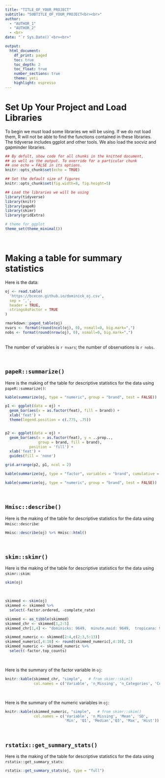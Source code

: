 ```yaml
---
title: "TITLE_OF_YOUR_PROJECT"
subtitle: "SUBTITLE_OF_YOUR_PROJECT<br><br>" 
author: 
  - "AUTHOR_1"
  - "AUTHOR_2"
  - <br>
date: "`r Sys.Date()`<br><br>"

output: 
  html_document:
    df_print: paged
    toc: true
    toc_depth: 2
    toc_float: true
    number_sections: true
    theme: yeti
    highlight: espresso
---
```

   

# Set Up Your Project and Load Libraries

To begin we must load some libraries we will be using. If we do not load them, R will not be able to find the functions contained in these libraries. The tidyverse includes ggplot and other tools. We also load the socviz and gapminder libraries.

```r

## By defult, show code for all chunks in the knitted document,
## as well as the output. To override for a particular chunk
## use echo = FALSE in its options.
knitr::opts_chunk$set(echo = TRUE) 

## Set the default size of figures
knitr::opts_chunk$set(fig.width=8, fig.height=5)  

## Load the libraries we will be using
library(tidyverse)
library(knitr)
library(papeR)
library(skimr)
library(gridExtra)

# theme for ggplot
theme_set(theme_minimal())
```

<br>


# Making a table for summary statistics

Here is the data:

```r

oj <- read.table(
  'https://bcecon.github.io/dominick_oj.csv',
  sep = ',',
  header = TRUE,
  stringsAsFactor = TRUE
)

rmarkdown::paged_table(oj)
nvars <- format(round(ncol(oj), 0), nsmall=0, big.mark=",") 
nobs <- format(round(nrow(oj), 0), nsmall=0, big.mark=",") 
```



<br> 
The number of variables is `r nvars`; the number of observations is `r nobs`.

<br>


## `papeR::summarize()`

Here is the making of the table for descriptive statistics for the data using `papeR::summarize()`:

```r
kable(summarize(oj, type = "numeric", group = "brand", test = FALSE))
```

```r
p1 <- ggplot(data = oj) +
  geom_bar(aes(x = as.factor(feat), fill = brand)) +
  xlab('feat') +
  theme(legend.position = c(.775, .75))


p2 <- ggplot(data = oj) +
  geom_bar(aes(x = as.factor(feat), y = ..prop..,
               group = brand, fill = brand),
           position = 'fill') +
  xlab('feat') +
  guides(fill = 'none')

grid.arrange(p2, p1, ncol = 2)
```


```r
kable(summarize(oj, type = "factor", variables = "brand", cumulative = TRUE))
```

```r
kable(summarize(oj, type = "numeric", group = "brand", test = FALSE))
```




<br>

## `Hmisc::describe()`

Here is the making of the table for descriptive statistics for the data using `Hmisc::describe`:


```r
Hmisc::describe(oj) %>% Hmisc::html()
```

<br>

## `skim::skimr()`

Here is the making of the table for descriptive statistics for the data using `skimr::skim`:

```r
skim(oj)
```

<br>

```r
skimmed <- skim(oj)
skimmed <- skimmed %>% 
  select(-factor.ordered, -complete_rate)

skimmed <- as_tibble(skimmed)
skimmed_chr <- skimmed[1,2:5]
skimmed_chr[1,4] <- "dominicks: 9649,  minute.maid: 9649,  tropicana: 9649"

skimmed_numeric <- skimmed[2:4,c(2:3,5:13)]
skimmed_numeric[,4:10] <- round(skimmed_numeric[,4:10], 2)
skimmed_numeric <- skimmed_numeric %>% 
  select(-factor.top_counts)
```

<br>

Here is the summary of the factor variable in `oj`:

```r
knitr::kable(skimmed_chr, "simple",   # from skimr::skim() 
             col.names = c('Variable', 'n_Missing', 'n_Categories', 'Counts'))  
```


<br>

Here is the summary of the numeric variables in `oj`:

```r
knitr::kable(skimmed_numeric, "simple",   # from skimr::skim()
             col.names = c('Variable', 'n_Missing', 'Mean', 'SD',
                           'Min', 'Q1', 'Median','Q3', 'Max', 'Hist'))
```



<br>

## `rstatix::get_summary_stats()`


Here is the making of the table for descriptive statistics for the data using `rstatix::get_summary_stats`:

```r
rstatix::get_summary_stats(oj, type = "full")
```


